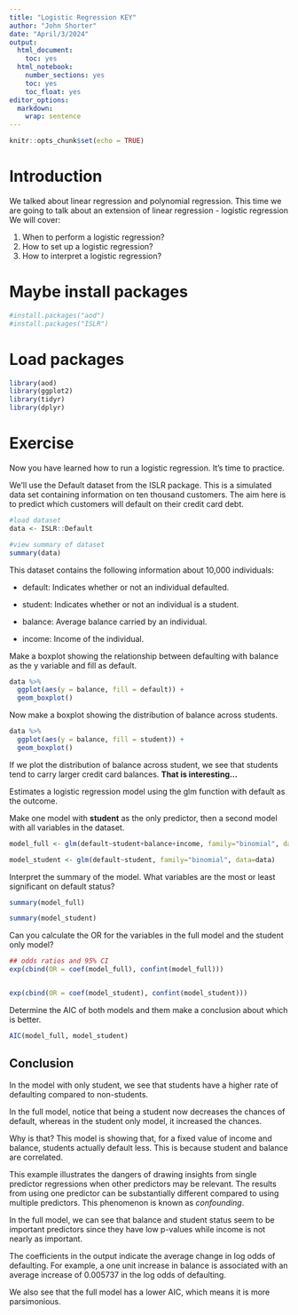 ---
title: "Logistic Regression KEY"
author: "John Shorter"
date: "April/3/2024"
output:
  html_document:
    toc: yes  
  html_notebook:   
    number_sections: yes    
    toc: yes  
    toc_float: yes
editor_options: 
  markdown: 
    wrap: sentence
---

```{r setup, include=FALSE}
knitr::opts_chunk$set(echo = TRUE)
```

# Introduction

We talked about linear regression and polynomial regression. 
This time we are going to talk about an extension of linear regression - logistic regression 
We will cover:

1.  When to perform a logistic regression?
2.  How to set up a logistic regression?
3.  How to interpret a logistic regression?


# Maybe install packages
```{r}
#install.packages("aod")
#install.packages("ISLR")
```


# Load packages
```{r}
library(aod)
library(ggplot2)
library(tidyr)
library(dplyr)
```

# Exercise

Now you have learned how to run a logistic regression. 
It's time to practice.

We’ll use the Default dataset from the ISLR package. This is a simulated data set containing information on ten thousand customers. The aim here is to predict which customers will default on their credit card debt.

```{r}
#load dataset
data <- ISLR::Default

#view summary of dataset
summary(data)
```


This dataset contains the following information about 10,000 individuals:

* default: Indicates whether or not an individual defaulted.

* student: Indicates whether or not an individual is a student.

* balance: Average balance carried by an individual.

* income: Income of the individual.

Make a boxplot showing the relationship between defaulting with balance as the y variable and fill as default. 

```{r}
data %>%
  ggplot(aes(y = balance, fill = default)) +
  geom_boxplot()
```

Now make a boxplot showing the distribution of balance across students.

```{r}
data %>%
  ggplot(aes(y = balance, fill = student)) +
  geom_boxplot()
```


If we plot the distribution of balance across student, we see that students tend to carry larger credit card balances. **That is interesting...**

Estimates a logistic regression model using the glm function with default as the outcome. 

Make one model with **student** as the only predictor, then a second model with all variables in the dataset. 

```{r}
model_full <- glm(default~student+balance+income, family="binomial", data=data)

model_student <- glm(default~student, family="binomial", data=data)
```


Interpret the summary of the model. What variables are the most or least significant on default status?

```{r}
summary(model_full)

summary(model_student)
```

Can you calculate the OR for the variables in the full model and the student only model? 

```{r}
## odds ratios and 95% CI
exp(cbind(OR = coef(model_full), confint(model_full)))


exp(cbind(OR = coef(model_student), confint(model_student)))
```

Determine the AIC of both models and them make a conclusion about which is better. 
```{r}
AIC(model_full, model_student)
```

## Conclusion

In the model with only student, we see that students have a higher rate of defaulting compared to non-students.

In the full model, notice that being a student now decreases the chances of default, whereas in the student only model, it increased the chances.

Why is that? This model is showing that, for a fixed value of income and balance, students actually default less. This is because student and balance are correlated.

This example illustrates the dangers of drawing insights from single predictor regressions when other predictors may be relevant. The results from using one predictor can be substantially different compared to using multiple predictors. This phenomenon is known as *confounding*.


In the full model, we can see that balance and student status seem to be important predictors since they have low p-values while income is not nearly as important.

The coefficients in the output indicate the average change in log odds of defaulting. For example, a one unit increase in balance is associated with an average increase of 0.005737 in the log odds of defaulting.

We also see that the full model has a lower AIC, which means it is more parsimonious.